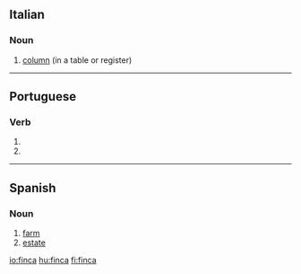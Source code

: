 ==Italian==

===Noun===
{{it-noun|finc|f|a|he}}

# [[column]] (in a table or register)

----

==Portuguese==

===Verb===
{{pt-verb form}}

# {{pt-verb form of|[[fincar]]|ar|indicative|present|singular|third}}
# {{pt-verb form of|[[fincar]]|ar|imperative|affirmative|singular|second}}

----

==Spanish==

===Noun===
{{es-noun-f}}

# [[farm]]
# [[estate]]

[[io:finca]]
[[hu:finca]]
[[fi:finca]]